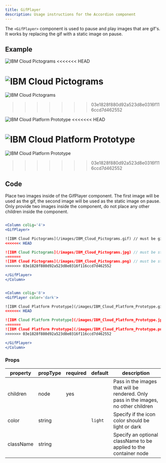 ```yaml
---
title: GifPlayer
description: Usage instructions for the Accordion component
---
```


<PageDescription>

The `<GifPlayer>` component is used to pause and play images that are gif's. It works by replacing the gif with a static image on pause.

</PageDescription>

## Example

<Row>
<Column colLg='4'>

<Title>Light</Title>

<GifPlayer>

![IBM Cloud Pictograms](/images/IBM_Cloud_Pictograms.gif)
<<<<<<< HEAD

![IBM Cloud Pictograms](/images/IBM_Cloud_Pictograms.jpg)
=======
![IBM Cloud Pictograms](/images/IBM_Cloud_Pictograms.png)
>>>>>>> 03e1828f880d92a523d8e0316f116ccd7d462552

</GifPlayer>
</Column>
</Row>


<Row>
<Column colLg='8'>

<Title>Dark</Title>

<GifPlayer color='dark'>

![IBM Cloud Platform Prototype](/images/IBM_Cloud_Platform_Prototype.gif)
<<<<<<< HEAD

![IBM Cloud Platform Prototype](/images/IBM_Cloud_Platform_Prototype.jpg)
=======
![IBM Cloud Platform Prototype](/images/IBM_Cloud_Platform_Prototype.png)
>>>>>>> 03e1828f880d92a523d8e0316f116ccd7d462552

</GifPlayer>
</Column>
</Row>

## Code

Place two images inside of the GifPlayer component. The first image will be used as the gif, the second image will be used as the static image on pause. Only provide two images inside the component, do not place any other children inside the component.

<Title>Light</Title>

```jsx path=components/GifPlayer/GifPlayer.js src= https://github.com/carbon-design-system/gatsby-theme-carbon/tree/master/packages/gatsby-theme-carbon/src/components/GifPlayer

<Column colLg='4'>
<GifPlayer>

![IBM Cloud Pictograms](/images/IBM_Cloud_Pictograms.gif) // must be gif
<<<<<<< HEAD

![IBM Cloud Pictograms](/images/IBM_Cloud_Pictograms.jpg) // must be static image
=======
![IBM Cloud Pictograms](/images/IBM_Cloud_Pictograms.png) // must be static image
>>>>>>> 03e1828f880d92a523d8e0316f116ccd7d462552

</GifPlayer>
</Column>

```

<Title>Dark</Title>

```jsx path=components/GifPlayer/GifPlayer.js src= https://github.com/carbon-design-system/gatsby-theme-carbon/tree/master/packages/gatsby-theme-carbon/src/components/GifPlayer

<Column colLg='8'>
<GifPlayer color='dark'>

![IBM Cloud Platform Prototype](/images/IBM_Cloud_Platform_Prototype.gif) // must be gif
<<<<<<< HEAD

![IBM Cloud Platform Prototype](/images/IBM_Cloud_Platform_Prototype.jpg) //must be static image
=======
![IBM Cloud Platform Prototype](/images/IBM_Cloud_Platform_Prototype.png) //must be static image
>>>>>>> 03e1828f880d92a523d8e0316f116ccd7d462552

</GifPlayer>
</Column>

```

### Props

| property  | propType | required | default | description           |
| --------- | -------- | -------- | ------- | --------------------- |
| children  | node     |    yes      |         | Pass in the images that will be rendered.  Only pass in the images, no other children                    |
| color | string     |          |    `light`     |  Specify if the icon color should be light or dark                |
| className  | string    |          |         |  Specify an optional className to be applied to the container node                     |
